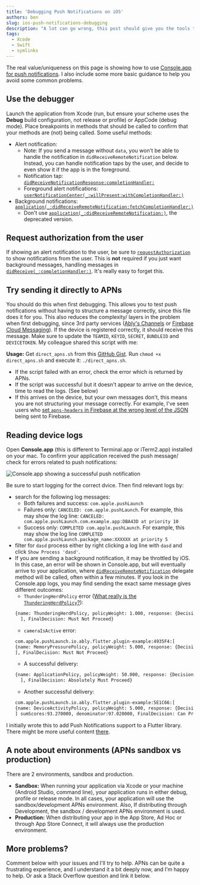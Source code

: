 ```yaml
---
title: 'Debugging Push Notifications on iOS'
authors: ben
slug: ios-push-notifications-debugging
description: "A lot can go wrong, this post should give you the tools to find out what is going wrong, so you can ask the right questions and fix it."
tags:
  - Xcode
  - Swift
  - symlinks
---
```


The real value/uniqueness on this page is showing how to use [Console.app for push notifications](#reading-device-logs). I also include some more basic guidance to help you avoid some common problems.

<!--truncate-->

## Use the debugger

Launch the application from Xcode (run, but ensure your scheme uses the **Debug** build configuration, not release or profile) or AppCode (debug mode). Place breakpoints in methods that should be called to confirm that your methods are (not) being called. Some useful methods:
- Alert notification: 
  - Note: If you send a message without `data`, you won't be able to handle the notification in `didReceiveRemoteNotification` below. Instead, you can handle notification taps by the user, and decide to even show it if the app is in the foreground.
  - Notification tap: [`didReceiveNotificationResponse:completionHandler:`](https://developer.apple.com/documentation/usernotificationsui/unnotificationcontentextension/1845197-didreceivenotificationresponse)
  - Foreground alert notifications: [`userNotificationCenter(_:willPresent:withCompletionHandler:)`](https://developer.apple.com/documentation/usernotifications/unusernotificationcenterdelegate/1649518-usernotificationcenter)
- Background notifications: [`application(_:didReceiveRemoteNotification:fetchCompletionHandler:)`](https://developer.apple.com/documentation/uikit/uiapplicationdelegate/1623013-application)
  - Don't use [`application(_:didReceiveRemoteNotification:)`](https://developer.apple.com/documentation/uikit/uiapplicationdelegate/1623117-application), the deprecated version.

## Request authorization from the user

If showing an alert notification to the user, be sure to [`requestAuthorization`](https://developer.apple.com/documentation/usernotifications/unusernotificationcenter/1649527-requestauthorization) to show notifications from the user. This is **not** required if you just want background messages, handling messages in [`didReceive(_:completionHandler:)`](https://developer.apple.com/documentation/usernotificationsui/unnotificationcontentextension/1845197-didreceivenotificationresponse). It's really easy to forget this.

## Try sending it directly to APNs

You should do this when first debugging. This allows you to test push notifications without having to structure a message correctly, since this file does it for you. This also reduces the complexity/ layers in the problem when first debugging, since 3rd party services ([Ably's Channels](https://ably.com/documentation/general/push/publish#channel-broadcast) or [Firebase Cloud Messaging](https://firebase.google.com/docs/cloud-messaging/)). If the device is registered correctly, it should receive this message. Make sure to update the `TEAMID`, `KEYID`, `SECRET`, `BUNDLEID` and `DEVICETOKEN`. My colleague shared this script with me:

**Usage:** Get `direct_apns.sh` from this [GitHub Gist](https://gist.github.com/ben-xD/14e4ab65d4e85faa9b6214e0f8f049af). Run `chmod +x direct_apns.sh` and execute it: `./direct_apns.sh`.

- If the script failed with an error, check the error which is returned by APNs. 
- If the script was successful but it doesn't appear to arrive on the device, time to read the logs. (See below)
- If this arrives on the device, but your own messages don't, this means you are not structuring your message correctly. For example, I've seen users who [set `apns-headers` in Firebase at the wrong level of the JSON](https://stackoverflow.com/a/69057098/7365866) being sent to Firebase.

## Reading device logs

Open **Console.app** (this is different to Terminal.app or iTerm2.app) installed on your mac. To confirm your application received the push message/ check for errors related to push notifications:

![Console.app showing a successful push notification](console-1.png)

Be sure to start logging for the correct dvice. Then find relevant logs by:
- search for the following log messages:
  - Both failures and success: `com.apple.pushLaunch`
  - Failures only: `CANCELED: com.apple.pushLaunch`. For example, this may show the log line: `CANCELED: com.apple.pushLaunch.com.example.app:DBA43D at priority 10`
  - Success only:  `COMPLETED com.apple.pushLaunch`. For example, this may show the log line `COMPLETED com.apple.pushLaunch.package_name:XXXXXX at priority 5`
- filter for `dasd` process either by right clicking a log line with `dasd` and click `Show Process 'dasd'`.
- If you are sending a background notification, it may be throttled by iOS. In this case, an error will be shown in Console.app, but will eventually arrive to your application, where [`didReceiveRemoteNotification`](https://developer.apple.com/documentation/uikit/uiapplicationdelegate/1623013-application) delegate method will be called, often within a few minutes. If you look in the Console.app logs, you may find sending the exact same message gives different outcomes:
    - `ThunderingHerdPolicy` error ([What really is the `ThunderingHerdPolicy`?](https://stackoverflow.com/questions/68983220/ios-push-notifications-what-is-thunderingherdpolicy)): 
    ```bash
    {name: ThunderingHerdPolicy, policyWeight: 1.000, response: {Decision: Must Not Proceed, Score: 0.00, Rationale: [{deviceInUse == 1 AND timeSinceThunderingHerdTriggerEvent < 900}]}}
      ], FinalDecision: Must Not Proceed}
    ```
    - `cameraIsActive` error:
    ```bash
    com.apple.pushLaunch.io.ably.flutter.plugin-example:4935F4:[
    {name: MemoryPressurePolicy, policyWeight: 5.000, response: {Decision: Must Not Proceed, Score: 0.00, Rationale: [{cameraIsActive == 1}]}}
    ], FinalDecision: Must Not Proceed}
    ```
    - A successful delivery: 
    ```bash
    {name: ApplicationPolicy, policyWeight: 50.000, response: {Decision: Absolutely Must Proceed, Score: 1.00, Rationale: [{[appIsForeground]: Required:1.00, Observed:1.00},]}}
      ], FinalDecision: Absolutely Must Proceed}
    ```
    - Another successful delivery:
    ```bash
    com.apple.pushLaunch.io.ably.flutter.plugin-example:5E1C66:[
    {name: DeviceActivityPolicy, policyWeight: 5.000, response: {Decision: Can Proceed, Score: 0.25}}
    ] sumScores:93.270000, denominator:97.020000, FinalDecision: Can Proceed FinalScore: 0.961348}
    ```

I initially wrote this to add Push Notifications support to a Flutter library. There might be more useful content [there](https://github.com/ably/ably-flutter/blob/main/PushNotifications.md).

## A note about environments (APNs sandbox vs production)

There are 2 environments, sandbox and production.
- **Sandbox:** When running your application via Xcode or your machine (Android Studio, command line), your application runs in either debug, profile or release mode. In all cases, your application will use the sandbox/development APNs environment. Also, If distributing through Development, the sandbox / development APNs environment is used. 
- **Production:** When distributing your app in the App Store, Ad Hoc or through App Store Connect, it will always use the production environment. 

## More problems?

Comment below with your issues and I'll try to help. APNs can be quite a frustrating experience, and I understand it a bit deeply now, and I'm happy to help. Or ask a Stack Overflow question and link it below.